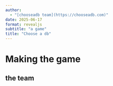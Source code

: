 ```yaml
---
author:
  - "[chooseadb team](https://chooseadb.com)"
date: 2025-06-17
format: revealjs
subtitle: "a game"
title: "Choose a db"
---
```



# Making the game

## the team
